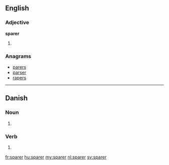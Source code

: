 ==English==

===Adjective===
'''sparer'''
# {{en-comparative of|spare}}

===Anagrams===
* [[parers#English|parers]]
* [[parser#English|parser]]
* [[rapers#English|rapers]]

----

==Danish==

===Noun===
{{head|da|noun form|g=c}}

# {{form of|plural indefinite|spar|lang=da}}

===Verb===
{{head|da|verb form}}

# {{form of|present|spare|lang=da}}

[[fr:sparer]]
[[hu:sparer]]
[[my:sparer]]
[[nl:sparer]]
[[sv:sparer]]